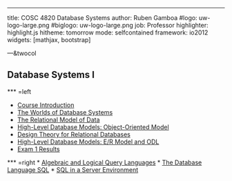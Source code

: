 ---

title:        COSC 4820 Database Systems
author:       Ruben Gamboa
#logo:         uw-logo-large.png
#biglogo:      uw-logo-large.png
job:          Professor
highlighter:  highlight.js
hitheme:      tomorrow
mode:         selfcontained
framework:    io2012
widgets:      [mathjax, bootstrap]

---&twocol

<style>
.title-slide {
     background-color: #EDE0CF; /* CBE7A5; #EDE0CF; ; #CA9F9D*/
     background-image: url(assets/img/uw-logo-large.png);
     background-repeat: no-repeat;
     background-position: center top;
   }
</style>

## Database Systems I


*** =left

* [Course Introduction](ch00-introduction.html)
* [The Worlds of Database Systems](ch01-worlds-of-dbms.html)
* [The Relational Model of Data](ch02-relational-model.html)
* [High-Level Database Models: Object-Oriented Model](ch04a-object-oriented-model.html)
* [Design Theory for Relational Databases](ch03-design-theory.html)
* [High-Level Database Models: E/R Model and ODL](ch04-high-level-models.html)
* [Exam 1 Results](2016/exam1-results.html)

*** =right
* [Algebraic and Logical Query Languages](ch05-query-languages.html)
* [The Database Language SQL](ch06-sql.html)
* [SQL in a Server Environment](ch09-db-programming.html)

<!--
* [Constraints and Triggers](ch07-constraints-triggers.html)
* [Views and Indexes](ch08-views-indexes.html)
* [Exam 2 Results](exam2-results.html)
<hr>
* [Advanced Topics in Relational Databases](ch10-adv-topics.html)
<hr>
* [Introduction to NoSQL](cha1-nosql.html)
<hr>
* [Final Exam Results](exam3-results.html)
-->




